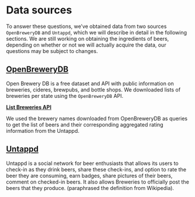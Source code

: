# Data sources

To answer these questions, we've obtained data from two sources `OpenBreweryDB` and `Untappd`, which we will describe in detail in the following sections. We are still working on obtaining the ingredients of beers, depending on whether or not we will actually acquire the data, our questions may be subject to changes. 

## [**OpenBreweryDB**](https://openbrewerydb.org) 

Open Brewery DB is a free dataset and API with public information on breweries, cideres, brewpubs, and bottle shops. We downloaded lists of breweries per state using the `OpenBreweryDB` API.

[**List Breweries API**](https://www.openbrewerydb.org/documentation/01-listbreweries)

We used the brewery names downloaded from OpenBreweryDB as queries to get the list of beers and their corresponding aggregated rating information from the Untappd.

## [**Untappd**](https://untappd.com/)

Untappd is a social network for beer enthusiasts that allows its users to check-in as they drink beers, share these check-ins, and option to rate the beer they are consuming, earn badges, share pictures of their beers, comment on checked-in beers. It also allows Breweries to officially post the beers that they produce. (paraphrased the definition from Wikipedia).
